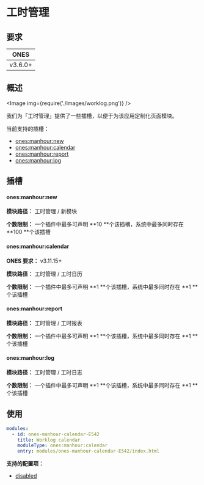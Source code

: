# 工时管理


## 要求

|  ONES   |
| :-----: |
| v3.6.0+ |

## 概述

<Image img={require('./images/worklog.png')} />

我们为「工时管理」提供了一些插槽，以便于为该应用定制化页面模块。

当前支持的插槽：

- [ones:manhour:new](#onesmanhournew)
- [ones:manhour:calendar](#onesmanhourcalendar)
- [ones:manhour:report](#onesmanhourreport)
- [ones:manhour:log](#onesmanhourlog)

## 插槽

#### ones:manhour:new

**模块路径：** 工时管理 / 新模块

**个数限制：** 一个插件中最多可声明 **10 **个该插槽，系统中最多同时存在 **100 **个该插槽

#### ones:manhour:calendar

**ONES 要求：** v3.11.15+

**模块路径：** 工时管理 / 工时日历

**个数限制：** 一个插件中最多可声明 **1 **个该插槽，系统中最多同时存在 **1 **个该插槽

#### ones:manhour:report

**模块路径：** 工时管理 / 工时报表

**个数限制：** 一个插件中最多可声明 **1 **个该插槽，系统中最多同时存在 **1 **个该插槽

#### ones:manhour:log

**模块路径：** 工时管理 / 工时日志

**个数限制：** 一个插件中最多可声明 **1 **个该插槽，系统中最多同时存在 **1 **个该插槽

## 使用

```yaml
modules:
  - id: ones-manhour-calendar-E542
    title: Worklog calendar
    moduleType: ones:manhour:calendar
    entry: modules/ones-manhour-calendar-E542/index.html
```

**支持的配置项：**

- [disabled](../../../../reference/config/plugin.yaml#disabled)

